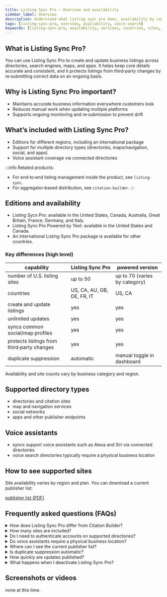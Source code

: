 ```yaml
---
title: Listing Sync Pro – Overview and availability
sidebar_label: Overview
description: Understand what listing sync pro does, availability by country, supported directory types, and voice assistant coverage.
tags: [listing-sync-pro, overview, availability, voice-search]
keywords: [listing-sync-pro, availability, versions, countries, sites, voice-assistants]
---
```


## What is Listing Sync Pro?

You can use Listing Sync Pro to create and update business listings across directories, search engines, maps, and apps. It helps keep core details accurate and consistent, and it protects listings from third‑party changes by re‑submitting correct data on an ongoing basis.

## Why is Listing Sync Pro important?

- Maintains accurate business information everywhere customers look
- Reduces manual work when updating multiple platforms
- Supports ongoing monitoring and re‑submission to prevent drift

## What’s included with Listing Sync Pro?

- Editions for different regions, including an international package
- Support for multiple directory types (directories, maps/navigation, social, and apps)
- Voice assistant coverage via connected directories

:::info
Related products:
- For end‑to‑end listing management inside the product, see `listing-sync`.
- For aggregator‑based distribution, see `citation-builder`.
:::

## Editions and availability

- Listing Sycn Pro: available in the United States, Canada, Australia, Great Britain, France, Germany, and Italy.
- Listing Sync Pro Powered by Yext: available in the United States and Canada.
- An international Listing Sync Pro package is available for other countries.

### Key differences (high level)

| capability | Listing Sync Pro | powered version |
|---|---|---|
| number of U.S. listing sites | up to 50 | up to 70 (varies by category) |
| countries | US, CA, AU, GB, DE, FR, IT | US, CA |
| create and update listings | yes | yes |
| unlimited updates | yes | yes |
| syncs common social/map profiles | yes | yes |
| protects listings from third‑party changes | yes | yes |
| duplicate suppression | automatic | manual toggle in dashboard |

Availability and site counts vary by business category and region.

## Supported directory types

- directories and citation sites
- map and navigation services
- social networks
- apps and other publisher endpoints

## Voice assistants

- syncs support voice assistants such as Alexa and Siri via connected directories
- voice search directories typically require a physical business location

## How to see supported sites

Site availability varies by region and plan. You can download a current publisher list:

<a href="/files/Yext-publishers-2024.pdf" target="_blank" download>publisher list (PDF)</a>

## Frequently asked questions (FAQs)

<details>
<summary>How does Listing Sync Pro differ from Citation Builder?</summary>

- Listing Sync Pro syncs a business name, address, phone number, and website to 40+ listing sites, with most updating instantly.
- citation builder syncs the same information to three major data providers (TransUnion's Neustar/Localeze and Foursquare). Those providers are referenced by 300+ directories that update at their own intervals, typically over about three weeks.
- in short: Listing Sync Pro provides quicker (often instant) updates to a focused network, while citation builder distributes data across a wider network over time.

</details>

</details>

<details>
<summary>How many sites are included?</summary>

Site counts vary by country and category. The table above lists typical ranges (for example, up to 40 or up to 70). Availability can change based on the publisher network.

</details>

<details>
<summary>Do I need to authenticate accounts on supported directories?</summary>

managed networks generally do not require you to authenticate accounts on supported directories. for direct social or map connections outside the managed network, you must authenticate within those platforms.

</details>

<details>
<summary>Do voice assistants require a physical business location?</summary>

voice search directories typically require a physical location.

</details>

<details>
<summary>Where can I see the current publisher list?</summary>

download the publisher list using the link above in “how to see supported sites.”

</details>

<details>
<summary>Is duplicate suppression automatic?</summary>

duplicate suppression is automatic in Listing sync Pro and a manual toggle in the Listing Sync Pro powered by Yext edition dashboard.

</details>

<details>
<summary>How quickly are updates published?</summary>

most updates on the Listing Sync Pro network are instant. updates via citation builder are published over time as downstream directories refresh.

</details>

<details>
<summary>What happens when I deactivate Listing Sync Pro?</summary>

- Listings become unmanaged by the syndication network and no longer receive updates through the product.
- Without active management, details can become outdated over time. Some sites also allow user suggestions on unclaimed listings.
- Outcomes vary by the specific services previously in use and the publishers involved.

For instructions to stop syncing immediately, see the `Stop listings from syncing` section in the Listing Sync overview.

</details>

## Screenshots or videos

none at this time.

